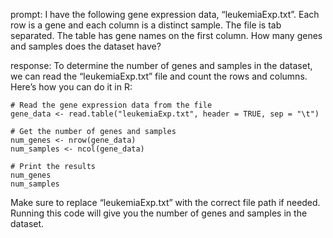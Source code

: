prompt:
I have the following gene expression data, "leukemiaExp.txt". Each row is a gene and each column is a distinct sample. The file is tab separated. The table has gene names on the first column. How many genes and samples does the dataset have?

response:
To determine the number of genes and samples in the dataset, we can read the "leukemiaExp.txt" file and count the rows and columns. Here's how you can do it in R:

```
# Read the gene expression data from the file
gene_data <- read.table("leukemiaExp.txt", header = TRUE, sep = "\t")

# Get the number of genes and samples
num_genes <- nrow(gene_data)
num_samples <- ncol(gene_data)

# Print the results
num_genes
num_samples
```

Make sure to replace "leukemiaExp.txt" with the correct file path if needed. Running this code will give you the number of genes and samples in the dataset.
